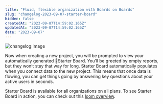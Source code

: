 ```yaml
---
title: "Fluid, flexible organization with Boards on Boards"
slug: "changelog-2023-09-07-starter-board"
hidden: false
createdAt: "2023-09-07T14:59:02.165Z"
updatedAt: "2023-09-07T14:59:02.165Z"
date: "2023-09-07"
---
```

![changelog Image](/changelog/Starter-Animated.gif)

Now when creating a new project, you will be prompted to view your automatically generated 🌱Starter Board. You’ll be greeted by empty reports, but they won’t stay that way for long. Starter Board automatically populates when you connect data to the new project. This means that once data is flowing, you can get things going by answering key questions about your active users in seconds.

Starter Board is available for all organizations on all plans. To see Starter Board in action, you can check out this [loom overview](https://www.loom.com/share/677846ecfe094d74bb174dcca43baa2c?sid=fefa476e-ea56-4a5e-ab04-159071d351bb).
